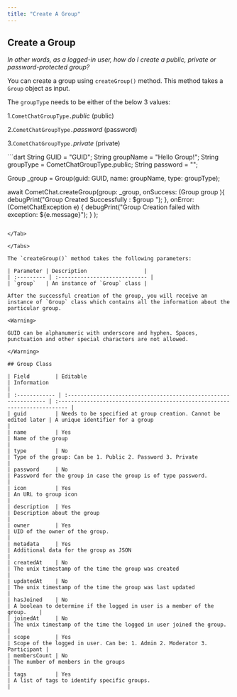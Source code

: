 ```yaml
---
title: "Create A Group"
---
```




## Create a Group

*In other words, as a logged-in user, how do I create a public, private or password-protected group?*

You can create a group using `createGroup()` method. This method takes a `Group` object as input.

The `groupType` needs to be either of the below 3 values:

1.`CometChatGroupType.`*public* (public)

2.`CometChatGroupType.`*password* (password)

3.`CometChatGroupType.`*private* (private)

<Tabs>
<Tab title="Dart">
```dart
String GUID = "GUID";
  String groupName = "Hello Group!";
  String groupType = CometChatGroupType.public;
  String password = "";

  Group _group = Group(guid: GUID, name: groupName, type: groupType);


  await CometChat.createGroup(group: _group, onSuccess: (Group group ){
    debugPrint("Group Created Successfully : $group ");
  }, onError:(CometChatException e) {
    debugPrint("Group Creation failed with exception: ${e.message}");
  } );
```

</Tab>

</Tabs>

The `createGroup()` method takes the following parameters:

| Parameter | Description                  |
| :--------- | :---------------------------- |
| `group`   | An instance of `Group` class |

After the successful creation of the group, you will receive an instance of `Group` class which contains all the information about the particular group.

<Warning>

GUID can be alphanumeric with underscore and hyphen. Spaces, punctuation and other special characters are not allowed.

</Warning>

## Group Class

| Field        | Editable                                                        | Information                                                               |
| :------------ | :--------------------------------------------------------------- | :------------------------------------------------------------------------- |
| guid         | Needs to be specified at group creation. Cannot be edited later | A unique identifier for a group                                           |
| name         | Yes                                                             | Name of the group                                                         |
| type         | No                                                              | Type of the group: Can be 1. Public 2. Password 3. Private                |
| password     | No                                                              | Password for the group in case the group is of type password.             |
| icon         | Yes                                                             | An URL to group icon                                                      |
| description  | Yes                                                             | Description about the group                                               |
| owner        | Yes                                                             | UID of the owner of the group.                                            |
| metadata     | Yes                                                             | Additional data for the group as JSON                                     |
| createdAt    | No                                                              | The unix timestamp of the time the group was created                      |
| updatedAt    | No                                                              | The unix timestamp of the time the group was last updated                 |
| hasJoined    | No                                                              | A boolean to determine if the logged in user is a member of the group.    |
| joinedAt     | No                                                              | The unix timestamp of the time the logged in user joined the group.       |
| scope        | Yes                                                             | Scope of the logged in user. Can be: 1. Admin 2. Moderator 3. Participant |
| membersCount | No                                                              | The number of members in the groups                                       |
| tags         | Yes                                                             | A list of tags to identify specific groups.                               |
